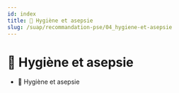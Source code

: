 ---
id: index
title: 🧼 Hygiène et asepsie
slug: /suap/recommandation-pse/04_hygiene-et-asepsie
---


# 🧼 Hygiène et asepsie

- <Link to="/docs/suap/recommandation-pse/04_hygiene-et-asepsie/hygiene-et-asepsie">🧴 Hygiène et asepsie</Link>
